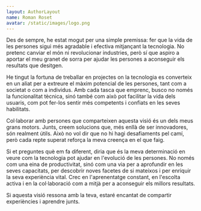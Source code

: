 ```yaml
---
layout: AuthorLayout
name: Roman Roset
avatar: /static/images/logo.png
---
```



Des de sempre, he estat mogut per una simple premissa: fer que la vida de les persones sigui més agradable i efectiva mitjançant la tecnologia. No pretenc canviar el món ni revolucionar industries, però sí que aspiro a aportar el meu granet de sorra per ajudar les persones a aconseguir els resultats que desitgen.

He tingut la fortuna de treballar en projectes on la tecnologia es converteix en un aliat per a extreure el màxim potencial de les persones, tant com a societat o com a individus. Amb cada tasca que emprenc, busco no només la funcionalitat tècnica, sinó també com això pot facilitar la vida dels usuaris, com pot fer-los sentir més competents i confiats en les seves habilitats.

Col·laborar amb persones que comparteixen aquesta visió és un dels meus grans motors. Junts, creem solucions que, més enllà de ser innovadores, són realment útils. Això no vol dir que no hi hagi desafiaments pel camí, però cada repte superat reforça la meva creença en el que faig.

Si et preguntes què em fa diferent, diria que és la meva determinació en veure com la tecnologia pot ajudar en l'evolució de les persones. No només com una eina de productivitat, sinó com una via per a aprofundir en les seves capacitats, per descobrir noves facetes de si mateixos i per enriquir la seva experiència vital. Crec en l'aprenentatge constant, en l'escolta activa i en la col·laboració com a mitjà per a aconseguir els millors resultats.

Si aquesta visió ressona amb la teva, estaré encantat de compartir experiències i aprendre junts.
